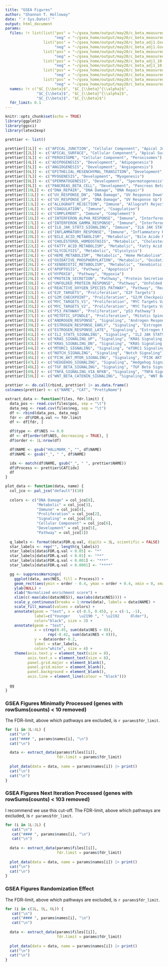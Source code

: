 ```yaml
---
title: "GSEA Figures"
author: "Shannon T. Holloway"
date: "`r Sys.Date()`"
output: html_document
params:
  files: !r list(list("pos" = "~/gsea_home/output/may20/c_beta_measured.Gsea.1716224578513/gsea_report_for_c_beta_measured_pos_1716224578513.tsv",
                      "neg" = "~/gsea_home/output/may20/c_beta_measured.Gsea.1716224578513/gsea_report_for_c_beta_measured_neg_1716224578513.tsv"),
                 list("pos" = "~/gsea_home/output/may20/c_beta_adj1.Gsea.1716224608018/gsea_report_for_c_beta_adj1_pos_1716224608018.tsv",
                      "neg" = "~/gsea_home/output/may20/c_beta_adj1.Gsea.1716224608018/gsea_report_for_c_beta_adj1_neg_1716224608018.tsv"),
                 list("pos" = "~/gsea_home/output/may20/c_beta_measured_10.Gsea.1716224668303/gsea_report_for_c_beta_measured_pos_1716224668303.tsv",
                      "neg" = "~/gsea_home/output/may20/c_beta_measured_10.Gsea.1716224668303/gsea_report_for_c_beta_measured_neg_1716224668303.tsv"),
                 list("pos" = "~/gsea_home/output/may20/c_beta_adj1_10.Gsea.1716224690931/gsea_report_for_c_beta_adj1_pos_1716224690931.tsv",
                      "neg" = "~/gsea_home/output/may20/c_beta_adj1_10.Gsea.1716224690931/gsea_report_for_c_beta_adj1_neg_1716224690931.tsv"),
                 list("pos" = "~/gsea_home/output/may20/c_beta_measured_103.Gsea.1716225205429/gsea_report_for_c_beta_measured_pos_1716225205429.tsv",
                      "neg" = "~/gsea_home/output/may20/c_beta_measured_103.Gsea.1716225205429/gsea_report_for_c_beta_measured_neg_1716225205429.tsv"),
                 list("pos" = "~/gsea_home/output/may20/c_beta_measured_103.Gsea.1716225207070/gsea_report_for_c_beta_measured_pos_1716225207070.tsv",
                      "neg" = "~/gsea_home/output/may20/c_beta_measured_103.Gsea.1716225207070/gsea_report_for_c_beta_measured_neg_1716225207070.tsv"))
  names: !r c("$C_{\\beta}$", "$C_{\\beta}^{\\alpha}$", 
              "$C_{\\beta}$", "$C_{\\beta}^{\\alpha}$", 
              "$C_{\\beta}$", "$C_{\\beta}$")
  fdr_limit: 0.1
---
```


```r
knitr::opts_chunk$set(echo = TRUE)
library(ggplot2)
library(ggsci)
library(latex2exp)
```

```r
prettier <- list()

prettier[[1L]] <- c("APICAL_JUNCTION", "Cellular Component", "Apical Junction")
prettier[[2L]] <- c("APICAL_SURFACE", "Cellular Component", "Apical Surface")
prettier[[3L]] <- c("PEROXISOME", "Cellular Component", "Peroxisomes")
prettier[[4L]] <- c("ADIPOGENESIS", "Development", "Adipogenesis")
prettier[[5L]] <- c("ANGIOGENESIS", "Development", "Angiogenesis")
prettier[[6L]] <- c("EPITHELIAL_MESENCHYMAL_TRANSITION", "Development", "Epithelial Mesenchymal Transition")
prettier[[7L]] <- c("MYOGENESIS", "Development", "Myogenesis")
prettier[[8L]] <- c("SPERMATOGENESIS", "Development", "Spermatogenesis")
prettier[[9L]] <- c("PANCREAS_BETA_CELL", "Development", "Pancreas Beta Cell")
prettier[[10L]] <- c("DNA_REPAIR", "DNA Damage", "DNA Repair")
prettier[[11L]] <- c("UV_RESPONSE_DN", "DNA Damage", "UV Response Down")
prettier[[12L]] <- c("UV_RESPONSE_UP", "DNA Damage", "UV Response Up")
prettier[[13L]] <- c("ALLOGRAFT_REJECTION", "Immune", "Allograft Rejection")
prettier[[14L]] <- c("COAGULATION", "Immune", "Coagulation")
prettier[[15L]] <- c("COMPLEMENT", "Immune", "Complement")
prettier[[16L]] <- c("INTERFERON_ALPHA_RESPONSE", "Immune", "Interferon Alpha Response")
prettier[[17L]] <- c("INTERFERON_GAMMA_RESPONSE", "Immune", "Interferon Gamma Response")
prettier[[18L]] <- c("IL6_JAK_STAT3_SIGNALING", "Immune", "IL6 JAK STAT3 signaling")
prettier[[19L]] <- c("INFLAMMATORY_RESPONSE", "Immune", "Inflammatory Response")
prettier[[20L]] <- c("BILE_ACID_METABOLISM", "Metabolic", "Bile Acide Metabolism")
prettier[[21L]] <- c("CHOLESTEROL_HOMEOSTASIS", "Metabolic", "Cholesterol Homeostasis")
prettier[[22L]] <- c("FATTY_ACID_METABOLISM", "Metabolic", "Fatty Acid Metabolism")
prettier[[23L]] <- c("GLYCOLYSIS", "Metabolic", "Glycolysis")
prettier[[24L]] <- c("HEME_METABOLISM", "Metabolic", "Heme Metabolism")
prettier[[25L]] <- c("OXIDATIVE_PHOSPHORYLATION", "Metabolic", "Oxidative Phosphorylation")
prettier[[26L]] <- c("XENOBIOTIC_METABOLISM", "Metabolic", "Xenobiotic Metabolism")
prettier[[27L]] <- c("APOPTOSIS", "Pathway", "Apoptosis")
prettier[[28L]] <- c("HYPOXIA", "Pathway", "Hypoxia")
prettier[[29L]] <- c("PROTEIN_SECRETION", "Pathway", "Protein Secretion")
prettier[[30L]] <- c("UNFOLDED_PROTEIN_RESPONSE", "Pathway", "Unfolded Protein Response")
prettier[[31L]] <- c("REACTIVE_OXYGEN_SPECIES_PATHWAY", "Pathway", "Reactive Oxygen Species Pathway")
prettier[[32L]] <- c("E2F_TARGETS", "Proliferation", "E2F Targets")
prettier[[33L]] <- c("G2M_CHECKPOINT", "Proliferation", "G2/M Checkpoint")
prettier[[34L]] <- c("MYC_TARGETS_V1", "Proliferation", "MYC Targets Variant 1")
prettier[[35L]] <- c("MYC_TARGETS_V2", "Proliferation", "MYC Targets Variant 2")
prettier[[36L]] <- c("P53_PATHWAY", "Proliferation", "p53 Pathway")
prettier[[37L]] <- c("MITOTIC_SPINDLE", "Proliferation", "Mitotic Spindle")
prettier[[38L]] <- c("ANDROGEN_RESPONSE", "Signaling", "Androgen Response")
prettier[[39L]] <- c("ESTROGEN_RESPONSE_EARLY", "Signaling", "Estrogen Response Early")
prettier[[40L]] <- c("ESTROGEN_RESPONSE_LATE", "Signaling", "Estrogen Response Late")
prettier[[41L]] <- c("IL2_STAT5_SIGNALING", "Signaling", "IL2 JAK STAT5 Signaling")
prettier[[42L]] <- c("KRAS_SIGNALING_UP", "Signaling", "KRAS Signaling Up")
prettier[[43L]] <- c("KRAS_SIGNALING_DN", "Signaling", "KRAS Signaling Down")
prettier[[44L]] <- c("MTORC1_SIGNALING", "Signaling", "mTORC1 Signaling")
prettier[[45L]] <- c("NOTCH_SIGNALING", "Signaling", "Notch Signaling")
prettier[[46L]] <- c("PI3K_AKT_MTOR_SIGNALING", "Signaling", "PI3K AKT mTOR Signaling")
prettier[[47L]] <- c("HEDGEHOG_SIGNALING", "Signaling", "Hedgehog Signaling")
prettier[[48L]] <- c("TGF_BETA_SIGNALING", "Signaling", "TGF Beta Signaling")
prettier[[49L]] <- c("TNFA_SIGNALING_VIA_NFKB", "Signaling", "TNFA Signaling via NFkB")
prettier[[50L]] <- c("WNT_BETA_CATENIN_SIGNALING", "Signaling", "WNT Beta Catenin Signaling")

prettier <- do.call(rbind, prettier) |> as.data.frame()
colnames(prettier) <- c("NAME", "CAT", "PrettyName")
```

```r
extract_data <- function(files, fdr.limit) {
  data_pos <- read.csv(files$pos, sep = "\t")
  data_neg <- read.csv(files$neg, sep = "\t")
  df <- rbind(data_pos, data_neg)
  fdr <- df$FDR.q.val <= fdr.limit
  df <- df[fdr, ]

  df$type <- df$NES >= 0.0
  df <- df[order(df$NES, decreasing = TRUE), ]
  df$order <- 1L:nrow(df)

  df$NAME <- gsub("HALLMARK_", "", df$NAME)
  df$NAME <- gsub("_", " ", df$NAME)

  idx <- match(df$NAME, gsub("_", " ", prettier$NAME))
  df$Process <- prettier$CAT[idx]
  df
}
```

```r
plot_data <- function(data, name) {
  col_jco <- pal_jco("default")(10)
  
  colors <- c("DNA Damage" = col_jco[8], 
              "Metabolic" = col_jco[3], 
              "Immune" = col_jco[4], 
              "Proliferation" = col_jco[2], 
              "Signaling" = col_jco[10], 
              "Cellular Component" = col_jco[6], 
              "Development" = col_jco[5], 
              "Pathway" = col_jco[1])
  
  q_labels <- format(data$FDR.q.val, digits = 3L, scientific = FALSE)
  star_labels <- rep("", length(q_labels))
  star_labels[data$FDR.q.val < 0.05] <- "*"
  star_labels[data$FDR.q.val < 0.01] <- "**"
  star_labels[data$FDR.q.val < 0.001] <- "***"
  star_labels[data$FDR.q.val < 0.0001] <- "****"

  gg <- suppressWarnings(
    ggplot(data, aes(NES, fill = Process)) +
    geom_rect(aes(ymin = order - 0.4, ymax = order + 0.4, xmin = 0, xmax = NES)) +
    ylab(NULL) +
    xlab("Normalized enrichment score") +
    xlim(c(-max(abs(data$NES)), max(abs(data$NES)))) +
    scale_y_continuous(breaks = 1:nrow(data), labels = data$NAME) + 
    scale_fill_manual(values = colors) +
    annotate(geom = "text", x = c(-0.5, 0.45), y = c(-1, -1), 
             label=c("Younger    \u2190 ", " \u2192     Older"),
             color="black", size = 3) +
    annotate(geom = "text", 
             x = c(rep(0.45, sum(data$NES > 0)),
                   rep(-0.42, sum(data$NES < 0))), 
             y = data$order-0.2, 
             label = star_labels,
             color="white", size = 4) +
    theme(axis.text.y = element_text(size = 8), 
          axis.text.x = element_text(size = 8), 
          panel.grid.major = element_blank(), 
          panel.grid.minor = element_blank(),
          panel.background = element_blank(), 
          axis.line = element_line(colour = "black")))
  
  gg
}
```

### GSEA Figures Minimally Processed (genes with rowSums(counts) < 10 removed) {.tabset}

The FDR-limit, above which pathways are excluded, is `r params$fdr_limit`.

```r
for (i in 3L:4L) {
  cat("\n")
  cat("#### ", params$names[i], "\n")
  cat("\n")

  data <- extract_data(params$files[[i]],
                       fdr.limit = params$fdr_limit)
  
  plot_data(data = data, name = params$names[i]) |> print()
  cat("\n")
  cat("\n")
}
```

### GSEA Figures Next Iteration Processed (genes with rowSums(counts) < 103 removed) {.tabset}

I recommend we use this cut-off. The FDR-limit, above which pathways are excluded, is `r params$fdr_limit`.

```r
for (i in 1L:2L) {
   cat("\n")
   cat("#### ", params$names[i], "\n")
   cat("\n")
   
  data <- extract_data(params$files[[i]],
                       fdr.limit = params$fdr_limit)
  
  plot_data(data = data, name = params$names[i]) |> print()
  cat("\n")
  cat("\n")
}
```

### GSEA Figures Randomization Effect {.tabset}
The FDR-limit, above which pathways are excluded, is `r params$fdr_limit`.

```r
for (i in c(1L, 5L, 6L)) {
   cat("\n")
   cat("#### ", params$names[i], "\n")
   cat("\n")
   
  data <- extract_data(params$files[[i]],
                       fdr.limit = params$fdr_limit)
  
  plot_data(data = data, name = params$names[i]) |> print()
  cat("\n")
  cat("\n")
}
```